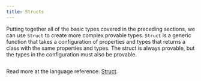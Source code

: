 ```yaml
---
title: Structs
---
```


Putting together all of the basic types covered in the preceding sections, we can use `Struct` to create more complex provable types.
`Struct` is a generic function that takes a configuration of properties and types that returns a class with the same properties and types.
The struct is always provable, but the types in the configuration must also be provable.

```ts file=../snippets/structs/structs.ts start=start_voting_struct end=end_voting_struct

```

Read more at the language reference: [Struct](/docs/api-reference/functions/Struct.mdx).
